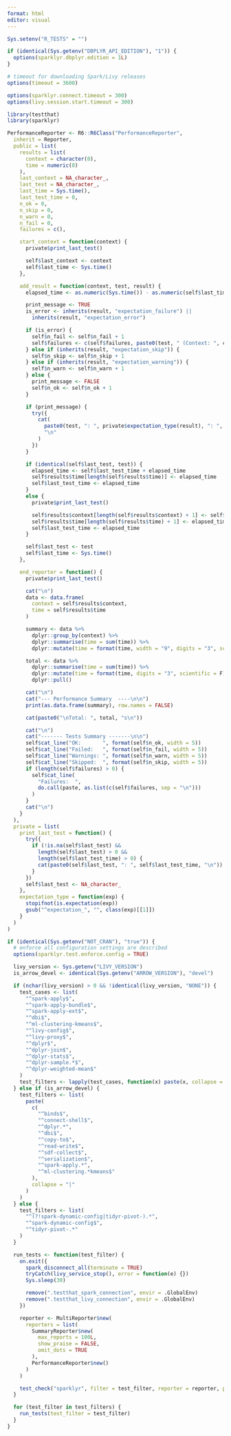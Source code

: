 ```yaml
---
format: html
editor: visual
---
```


``` r
Sys.setenv("R_TESTS" = "")

if (identical(Sys.getenv("DBPLYR_API_EDITION"), "1")) {
  options(sparklyr.dbplyr.edition = 1L)
}

# timeout for downloading Spark/Livy releases
options(timeout = 3600)

options(sparklyr.connect.timeout = 300)
options(livy.session.start.timeout = 300)

library(testthat)
library(sparklyr)

PerformanceReporter <- R6::R6Class("PerformanceReporter",
  inherit = Reporter,
  public = list(
    results = list(
      context = character(0),
      time = numeric(0)
    ),
    last_context = NA_character_,
    last_test = NA_character_,
    last_time = Sys.time(),
    last_test_time = 0,
    n_ok = 0,
    n_skip = 0,
    n_warn = 0,
    n_fail = 0,
    failures = c(),

    start_context = function(context) {
      private$print_last_test()

      self$last_context <- context
      self$last_time <- Sys.time()
    },

    add_result = function(context, test, result) {
      elapsed_time <- as.numeric(Sys.time()) - as.numeric(self$last_time)

      print_message <- TRUE
      is_error <- inherits(result, "expectation_failure") ||
        inherits(result, "expectation_error")

      if (is_error) {
        self$n_fail <- self$n_fail + 1
        self$failures <- c(self$failures, paste0(test, " (Context: ", context, ")"))
      } else if (inherits(result, "expectation_skip")) {
        self$n_skip <- self$n_skip + 1
      } else if (inherits(result, "expectation_warning")) {
        self$n_warn <- self$n_warn + 1
      } else {
        print_message <- FALSE
        self$n_ok <- self$n_ok + 1
      }

      if (print_message) {
        try({
          cat(
            paste0(test, ": ", private$expectation_type(result), ": ", result$message),
            "\n"
          )
        })
      }

      if (identical(self$last_test, test)) {
        elapsed_time <- self$last_test_time + elapsed_time
        self$results$time[length(self$results$time)] <- elapsed_time
        self$last_test_time <- elapsed_time
      }
      else {
        private$print_last_test()

        self$results$context[length(self$results$context) + 1] <- self$last_context
        self$results$time[length(self$results$time) + 1] <- elapsed_time
        self$last_test_time <- elapsed_time
      }

      self$last_test <- test
      self$last_time <- Sys.time()
    },

    end_reporter = function() {
      private$print_last_test()

      cat("\n")
      data <- data.frame(
        context = self$results$context,
        time = self$results$time
      )

      summary <- data %>%
        dplyr::group_by(context) %>%
        dplyr::summarise(time = sum(time)) %>%
        dplyr::mutate(time = format(time, width = "9", digits = "3", scientific = F))

      total <- data %>%
        dplyr::summarise(time = sum(time)) %>%
        dplyr::mutate(time = format(time, digits = "3", scientific = F)) %>%
        dplyr::pull()

      cat("\n")
      cat("--- Performance Summary  ----\n\n")
      print(as.data.frame(summary), row.names = FALSE)

      cat(paste0("\nTotal: ", total, "s\n"))

      cat("\n")
      cat("------- Tests Summary -------\n\n")
      self$cat_line("OK:       ", format(self$n_ok, width = 5))
      self$cat_line("Failed:   ", format(self$n_fail, width = 5))
      self$cat_line("Warnings: ", format(self$n_warn, width = 5))
      self$cat_line("Skipped:  ", format(self$n_skip, width = 5))
      if (length(self$failures) > 0) {
        self$cat_line(
          "Failures:  ",
          do.call(paste, as.list(c(self$failures, sep = "\n")))
        )
      }
      cat("\n")
    }
  ),
  private = list(
    print_last_test = function() {
      try({
        if (!is.na(self$last_test) &&
          length(self$last_test) > 0 &&
          length(self$last_test_time) > 0) {
          cat(paste0(self$last_test, ": ", self$last_test_time, "\n"))
        }
      })
      self$last_test <- NA_character_
    },
    expectation_type = function(exp) {
      stopifnot(is.expectation(exp))
      gsub("^expectation_", "", class(exp)[[1]])
    }
  )
)

if (identical(Sys.getenv("NOT_CRAN"), "true")) {
  # enforce all configuration settings are described
  options(sparklyr.test.enforce.config = TRUE)

  livy_version <- Sys.getenv("LIVY_VERSION")
  is_arrow_devel <- identical(Sys.getenv("ARROW_VERSION"), "devel")

  if (nchar(livy_version) > 0 && !identical(livy_version, "NONE")) {
    test_cases <- list(
      "^spark-apply$",
      "^spark-apply-bundle$",
      "^spark-apply-ext$",
      "^dbi$",
      "^ml-clustering-kmeans$",
      "^livy-config$",
      "^livy-proxy$",
      "^dplyr$",
      "^dplyr-join$",
      "^dplyr-stats$",
      "^dplyr-sample.*$",
      "^dplyr-weighted-mean$"
    )
    test_filters <- lapply(test_cases, function(x) paste(x, collapse = "|"))
  } else if (is_arrow_devel) {
    test_filters <- list(
      paste(
        c(
          "^binds$",
          "^connect-shell$",
          "^dplyr.*",
          "^dbi$",
          "^copy-to$",
          "^read-write$",
          "^sdf-collect$",
          "^serialization$",
          "^spark-apply.*",
          "^ml-clustering.*kmeans$"
        ),
        collapse = "|"
      )
    )
  } else {
    test_filters <- list(
      "^(?!spark-dynamic-config|tidyr-pivot-).*",
      "^spark-dynamic-config$",
      "^tidyr-pivot-.*"
    )
  }

  run_tests <- function(test_filter) {
    on.exit({
      spark_disconnect_all(terminate = TRUE)
      tryCatch(livy_service_stop(), error = function(e) {})
      Sys.sleep(30)

      remove(".testthat_spark_connection", envir = .GlobalEnv)
      remove(".testthat_livy_connection", envir = .GlobalEnv)
    })

    reporter <- MultiReporter$new(
      reporters = list(
        SummaryReporter$new(
          max_reports = 100L,
          show_praise = FALSE,
          omit_dots = TRUE
        ),
        PerformanceReporter$new()
      )
    )

    test_check("sparklyr", filter = test_filter, reporter = reporter, perl = TRUE)
  }

  for (test_filter in test_filters) {
    run_tests(test_filter = test_filter)
  }
}
```
